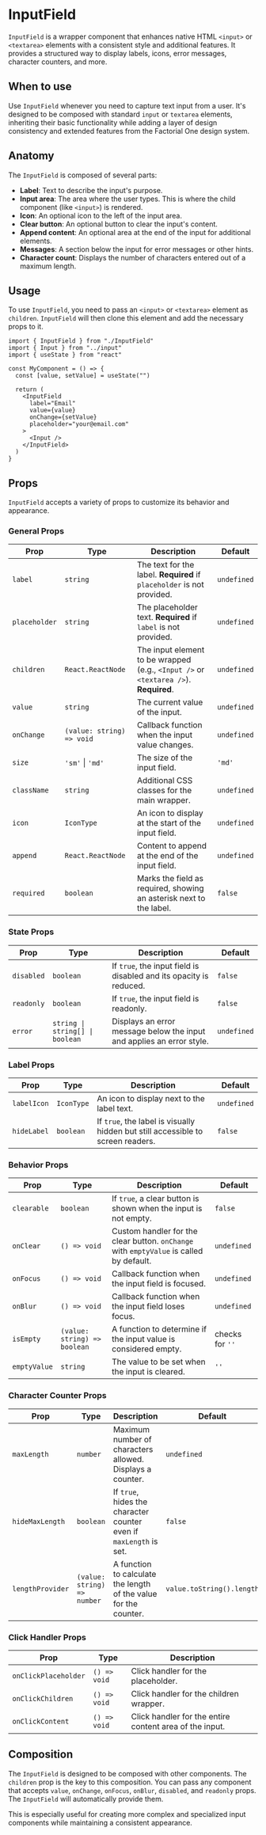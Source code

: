 
<Meta title="UI/InputField" />

# InputField

`InputField` is a wrapper component that enhances native HTML `<input>` or
`<textarea>` elements with a consistent style and additional features. It
provides a structured way to display labels, icons, error messages, character
counters, and more.

## When to use

Use `InputField` whenever you need to capture text input from a user. It's
designed to be composed with standard `input` or `textarea` elements, inheriting
their basic functionality while adding a layer of design consistency and
extended features from the Factorial One design system.

## Anatomy

The `InputField` is composed of several parts:

- **Label**: Text to describe the input's purpose.
- **Input area**: The area where the user types. This is where the child
  component (like `<input>`) is rendered.
- **Icon**: An optional icon to the left of the input area.
- **Clear button**: An optional button to clear the input's content.
- **Append content**: An optional area at the end of the input for additional
  elements.
- **Messages**: A section below the input for error messages or other hints.
- **Character count**: Displays the number of characters entered out of a
  maximum length.

## Usage

To use `InputField`, you need to pass an `<input>` or `<textarea>` element as
`children`. `InputField` will then clone this element and add the necessary
props to it.

```tsx
import { InputField } from "./InputField"
import { Input } from "../input"
import { useState } from "react"

const MyComponent = () => {
  const [value, setValue] = useState("")

  return (
    <InputField
      label="Email"
      value={value}
      onChange={setValue}
      placeholder="your@email.com"
    >
      <Input />
    </InputField>
  )
}
```

## Props

`InputField` accepts a variety of props to customize its behavior and
appearance.

### General Props

| Prop          | Type                      | Description                                                                          | Default     |
| ------------- | ------------------------- | ------------------------------------------------------------------------------------ | ----------- |
| `label`       | `string`                  | The text for the label. **Required** if `placeholder` is not provided.               | `undefined` |
| `placeholder` | `string`                  | The placeholder text. **Required** if `label` is not provided.                       | `undefined` |
| `children`    | `React.ReactNode`         | The input element to be wrapped (e.g., `<Input />` or `<textarea />`). **Required**. | `undefined` |
| `value`       | `string`                  | The current value of the input.                                                      | `undefined` |
| `onChange`    | `(value: string) => void` | Callback function when the input value changes.                                      | `undefined` |
| `size`        | `'sm'` \| `'md'`          | The size of the input field.                                                         | `'md'`      |
| `className`   | `string`                  | Additional CSS classes for the main wrapper.                                         | `undefined` |
| `icon`        | `IconType`                | An icon to display at the start of the input field.                                  | `undefined` |
| `append`      | `React.ReactNode`         | Content to append at the end of the input field.                                     | `undefined` |
| `required`    | `boolean`                 | Marks the field as required, showing an asterisk next to the label.                  | `false`     |

### State Props

| Prop       | Type                            | Description                                                           | Default     |
| ---------- | ------------------------------- | --------------------------------------------------------------------- | ----------- |
| `disabled` | `boolean`                       | If `true`, the input field is disabled and its opacity is reduced.    | `false`     |
| `readonly` | `boolean`                       | If `true`, the input field is readonly.                               | `false`     |
| `error`    | `string \| string[] \| boolean` | Displays an error message below the input and applies an error style. | `undefined` |

### Label Props

| Prop        | Type       | Description                                                                     | Default     |
| ----------- | ---------- | ------------------------------------------------------------------------------- | ----------- |
| `labelIcon` | `IconType` | An icon to display next to the label text.                                      | `undefined` |
| `hideLabel` | `boolean`  | If `true`, the label is visually hidden but still accessible to screen readers. | `false`     |

### Behavior Props

| Prop         | Type                         | Description                                                                             | Default         |
| ------------ | ---------------------------- | --------------------------------------------------------------------------------------- | --------------- |
| `clearable`  | `boolean`                    | If `true`, a clear button is shown when the input is not empty.                         | `false`         |
| `onClear`    | `() => void`                 | Custom handler for the clear button. `onChange` with `emptyValue` is called by default. | `undefined`     |
| `onFocus`    | `() => void`                 | Callback function when the input field is focused.                                      | `undefined`     |
| `onBlur`     | `() => void`                 | Callback function when the input field loses focus.                                     | `undefined`     |
| `isEmpty`    | `(value: string) => boolean` | A function to determine if the input value is considered empty.                         | checks for `''` |
| `emptyValue` | `string`                     | The value to be set when the input is cleared.                                          | `''`            |

### Character Counter Props

| Prop             | Type                        | Description                                                        | Default                   |
| ---------------- | --------------------------- | ------------------------------------------------------------------ | ------------------------- |
| `maxLength`      | `number`                    | Maximum number of characters allowed. Displays a counter.          | `undefined`               |
| `hideMaxLength`  | `boolean`                   | If `true`, hides the character counter even if `maxLength` is set. | `false`                   |
| `lengthProvider` | `(value: string) => number` | A function to calculate the length of the value for the counter.   | `value.toString().length` |

### Click Handler Props

| Prop                 | Type         | Description                                             |
| -------------------- | ------------ | ------------------------------------------------------- |
| `onClickPlaceholder` | `() => void` | Click handler for the placeholder.                      |
| `onClickChildren`    | `() => void` | Click handler for the children wrapper.                 |
| `onClickContent`     | `() => void` | Click handler for the entire content area of the input. |

## Composition

The `InputField` is designed to be composed with other components. The
`children` prop is the key to this composition. You can pass any component that
accepts `value`, `onChange`, `onFocus`, `onBlur`, `disabled`, and `readonly`
props. The `InputField` will automatically provide them.

This is especially useful for creating more complex and specialized input
components while maintaining a consistent appearance.
